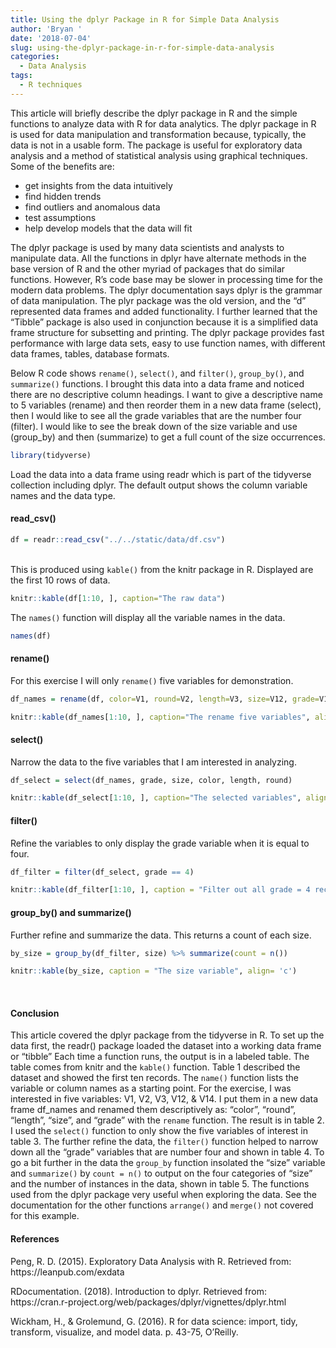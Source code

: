 ```yaml
---
title: Using the dplyr Package in R for Simple Data Analysis
author: 'Bryan '
date: '2018-07-04'
slug: using-the-dplyr-package-in-r-for-simple-data-analysis
categories: 
  - Data Analysis
tags: 
  - R techniques
---
```


This article will briefly describe the dplyr package in R and the simple functions to analyze data with R for data analytics. The dplyr package in R is used for data manipulation and transformation because, typically, the data is not in a usable form. The package is useful for exploratory data analysis and a method of statistical analysis using graphical techniques. Some of the benefits are:
 
- get insights from the data intuitively
- find hidden trends
- find outliers and anomalous data
- test assumptions
- help develop models that the data will fit

The dplyr package is used by many data scientists and analysts to manipulate data. All the functions in dplyr have alternate methods in the base version of R and the other myriad of packages that do similar functions. However, R's code base may be slower in processing time for the modern data problems. The dplyr documentation says dplyr is the grammar of data manipulation. The plyr package was the old version, and the "d" represented data frames and added functionality. I further learned that the "Tibble" package is also used in conjunction because it is a simplified data frame structure for subsetting and printing. The dplyr package provides fast performance with large data sets, easy to use function names, with different data frames, tables, database formats.

Below R code shows `rename()`, `select()`, and `filter()`, `group_by()`, and `summarize()` functions. I brought this data into a data frame and noticed there are no descriptive column headings. I want to give a descriptive name to 5 variables (rename) and then reorder them in a new data frame (select), then I would like to see all the grade variables that are the number four (filter). I would like to see the break down of the size variable and use (group_by) and then (summarize) to get a full count of the size occurrences.


```r

library(tidyverse)
```

Load the data into a data frame using readr which is part of the tidyverse collection including dplyr. The default output shows the column variable names and the data type.

#### read_csv()

```r
df = readr::read_csv("../../static/data/df.csv")
```
\
This is produced using `kable()` from the knitr package in R. Displayed are the first 10 rows of data.
\
```r
knitr::kable(df[1:10, ], caption="The raw data")
```


The `names()` function will display all the variable names in the data.
\
```r
names(df)
```

#### rename()

For this exercise I will only `rename()` five variables for demonstration.

```r
df_names = rename(df, color=V1, round=V2, length=V3, size=V12, grade=V14)
```


```r
knitr::kable(df_names[1:10, ], caption="The rename five variables", align= 'c')
```

#### select()

Narrow the data to the five variables that I am interested in analyzing.

```r
df_select = select(df_names, grade, size, color, length, round)
```


```r
knitr::kable(df_select[1:10, ], caption="The selected variables", align= 'c')
```

#### filter()

Refine the variables to only display the grade variable when it is equal to four. 

```r
df_filter = filter(df_select, grade == 4)
```


```r
knitr::kable(df_filter[1:10, ], caption = "Filter out all grade = 4 records", align= 'c')
```

#### group_by() and summarize()

Further refine and summarize the data. This returns a count of each size.

```r
by_size = group_by(df_filter, size) %>% summarize(count = n())
```


```r
knitr::kable(by_size, caption = "The size variable", align= 'c')
```

\

#### Conclusion

This article covered the dplyr package from the tidyverse in R. To set up the data first, the readr() package loaded the dataset into a working data frame or "tibble" Each time a function runs, the output is in a labeled table. The table comes from knitr and the `kable()` function. Table 1 described the dataset and showed the first ten records. The `name()` function lists the variable or column names as a starting point. For the exercise, I was interested in five variables: V1, V2, V3, V12, & V14. I put them in a new data frame  df_names and renamed them descriptively as: "color", "round", "length", "size", and "grade" with the `rename` function. The result is in table 2. I used the `select()` function to only show the five variables of interest in table 3. The further refine the data, the `filter()` function helped to narrow down all the "grade" variables that are number four and shown in table 4. To go a bit further in the data the `group_by` function insolated the "size" variable and `summarize()` by `count = n()` to output on the four categories of "size" and the number of instances in the data, shown in table 5. The functions used from the dplyr package very useful when exploring the data. See the documentation for the other functions `arrange()` and `merge()` not covered for this example.


#### References

Peng, R. D. (2015). Exploratory Data Analysis with R. Retrieved from: https://leanpub.com/exdata

RDocumentation. (2018). Introduction to dplyr. Retrieved from: https://cran.r-project.org/web/packages/dplyr/vignettes/dplyr.html

Wickham, H., & Grolemund, G. (2016). R for data science: import, tidy, transform, visualize, and model data. p. 43-75, O’Reilly. 
